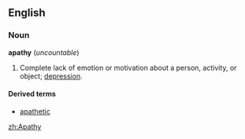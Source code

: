 ==English==
===Noun===
'''apathy''' (''uncountable'')

#Complete lack of emotion or motivation about a person, activity, or object; [[depression]].

====Derived terms====
*[[apathetic]]<!-- adj -->

[[zh:Apathy]]